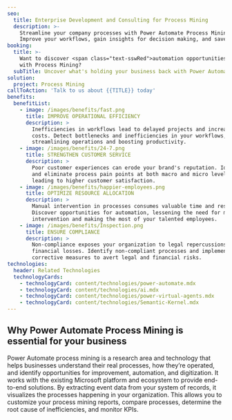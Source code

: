 ```yaml
---
seo:
  title: Enterprise Development and Consulting for Process Mining
  description: >-
    Streamline your company processes with Power Automate Process Mining.
    Improve your workflows, gain insights for decision making, and save costs.
booking:
  title: >-
    Want to discover <span class="text-sswRed">automation opportunities</span>
    with Process Mining?
  subTitle: Uncover what's holding your business back with Power Automate Process Mining
solution:
  project: Process Mining
callToAction: 'Talk to us about {{TITLE}} today'
benefits:
  benefitList:
    - image: /images/benefits/fast.png
      title: IMPROVE OPERATIONAL EFFICIENCY
      description: >
        Inefficiencies in workflows lead to delayed projects and increased
        costs. Detect bottlenecks and inefficiencies in your workflows,
        streamlining operations and boosting productivity.
    - image: /images/benefits/24-7.png
      title: STRENGTHEN CUSTOMER SERVICE
      description: >
        Poor customer experiences can erode your brand's reputation. Identify
        and eliminate process pain points at both macro and micro levels,
        leading to higher customer satisfaction.
    - image: /images/benefits/happier-employees.png
      title: OPTIMIZE RESOURCE ALLOCATION
      description: >
        Manual intervention in processes consumes valuable time and resources.
        Discover opportunities for automation, lessening the need for manual
        intervention and making the most of your talented employees.
    - image: /images/benefits/Inspection.png
      title: ENSURE COMPLIANCE
      description: >
        Non-compliance exposes your organization to legal repercussions and
        financial losses. Identify non-compliant processes and implement
        corrective measures to avert legal and financial risks.
technologies:
  header: Related Technologies
  technologyCards:
    - technologyCard: content/technologies/power-automate.mdx
    - technologyCard: content/technologies/ai.mdx
    - technologyCard: content/technologies/power-virtual-agents.mdx
    - technologyCard: content/technologies/Semantic-Kernel.mdx
---
```


## Why **Power Automate Process Mining** is essential for your business

<VideoEmbed url="https://youtu.be/0TcGVvAiE84" />

Power Automate process mining is a research area and technology that helps businesses understand their real processes, how they’re operated, and identify opportunities for improvement, automation, and digitization. It works with the existing Microsoft platform and ecosystem to provide end-to-end solutions. By extracting event data from your system of records, it visualizes the processes happening in your organization. This allows you to customize your process mining reports, compare processes, determine the root cause of inefficiencies, and monitor KPIs.
